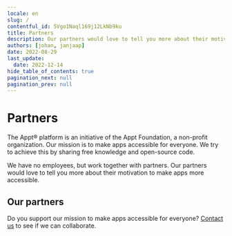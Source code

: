 ```yaml
---
locale: en
slug: /
contentful_id: 5Vgo1Naql169j12LkNb9ku
title: Partners
description: Our partners would love to tell you more about their motivation to make apps more accessible.
authors: [johan, janjaap]
date: 2022-08-29
last_update:
  date: 2022-12-14
hide_table_of_contents: true
pagination_next: null
pagination_prev: null
---
```


# Partners

The Appt® platform is an initiative of the Appt Foundation, a non-profit organization. Our mission is to make apps accessible for everyone. We try to achieve this by sharing free knowledge and open-source code.

We have no employees, but work together with partners. Our partners would love to tell you more about their motivation to make apps more accessible.

## Our partners

<LinkList title="Partners link list" isHighlighted={true}>
  <LinkListItem
    url="/en/partners/abra"
    title="Read more about Abra"
    label="Abra"
    description="Abra builds software and provides consulting to make digital accessibility understandable for everyone."
    image="/img/light/abra-icon.svg"
    imageDark="/img/dark/abra-icon-dark.svg"
    alt="Abra icon in black colors"
  />
  <LinkListItem
    url="/en/partners/q42"
    title="Read more about Q42"
    label="Q42"
    description="Digital product studio Q42 is co-initiator of Appt.org and created the library for measuring accessibility features in apps."
    image="/img/light/q42-logo-black.png"
    imageDark="/img/dark/q42-logo-white.png"
    alt="Q42 logo"
  />
</LinkList>

Do you support our mission to make apps accessible for everyone? [Contact us](mailto:info@appt.org) to see if we can collaborate.
